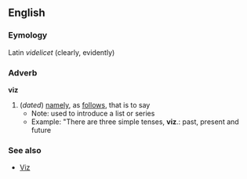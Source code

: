 ==English==
===Eymology===
Latin ''videlicet'' (clearly, evidently)
===Adverb===
{{wikipedia}}
'''viz'''
#(''dated'') [[namely]], as [[follows]], that is to say
#*Note: used to introduce a list or series
#*Example: "There are three simple tenses, '''viz'''.: past, present and future
===See also===
*[[Viz]]